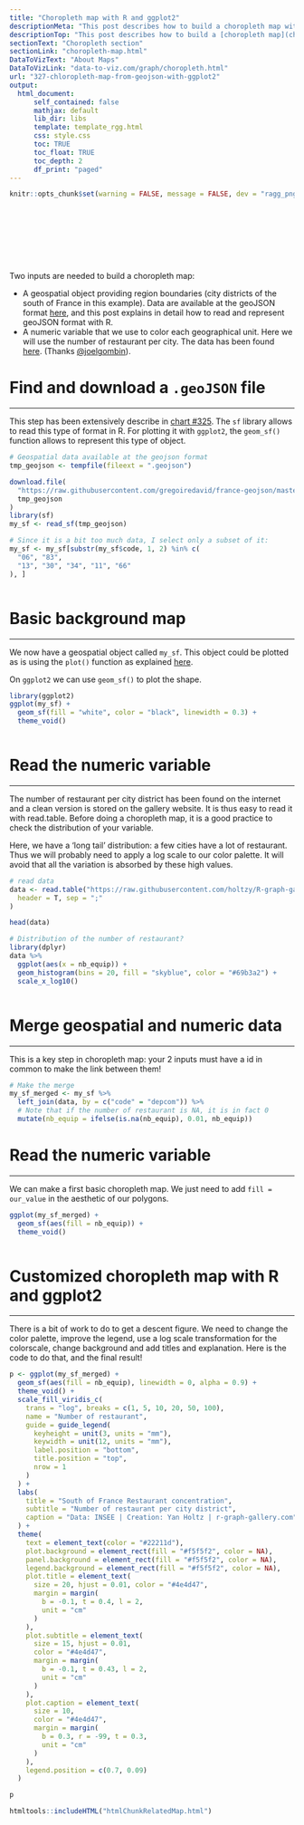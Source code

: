 ```yaml
---
title: "Choropleth map with R and ggplot2"
descriptionMeta: "This post describes how to build a choropleth map with R and the ggplot2 package. It shows how to load geospatial data in R, merge region features and build the map. Reproducible code is provided."
descriptionTop: "This post describes how to build a [choropleth map](choropleth-map.html) with `R` and the `ggplot2` package. It shows how to load geospatial data in R, merge region features and build the map. Reproducible code is provided."
sectionText: "Choropleth section"
sectionLink: "choropleth-map.html"
DataToVizText: "About Maps"
DataToVizLink: "data-to-viz.com/graph/choropleth.html"
url: "327-chloropleth-map-from-geojson-with-ggplot2"
output:
  html_document:
      self_contained: false
      mathjax: default
      lib_dir: libs
      template: template_rgg.html
      css: style.css
      toc: TRUE
      toc_float: TRUE
      toc_depth: 2
      df_print: "paged"
---
```



```r
knitr::opts_chunk$set(warning = FALSE, message = FALSE, dev = "ragg_png", dpi = 300)
```

<div class="container" style="padding-top: 100px">






Two inputs are needed to build a choropleth map:

- A geospatial object providing region boundaries (city districts of the south of France in this example). Data are available at the geoJSON format [here](https://github.com/gregoiredavid/france-geojson), and this post explains in detail how to read and represent geoJSON format with R.
- A numeric variable that we use to color each geographical unit. Here we will use the number of restaurant per city. The data has been found [here](https://www.insee.fr/fr/accueil). (Thanks [@joelgombin](https://twitter.com/joelgombin)).









# Find and download a `.geoJSON` file
***


This step has been extensively describe in [chart #325](325-background-map-from-geojson-format-in-r/). The `sf` library allows to read this type of format in R. For plotting it with `ggplot2`, the `geom_sf()` function allows to represent this type of object.

```r
# Geospatial data available at the geojson format
tmp_geojson <- tempfile(fileext = ".geojson")

download.file(
  "https://raw.githubusercontent.com/gregoiredavid/france-geojson/master/communes.geojson",
  tmp_geojson
)
library(sf)
my_sf <- read_sf(tmp_geojson)

# Since it is a bit too much data, I select only a subset of it:
my_sf <- my_sf[substr(my_sf$code, 1, 2) %in% c(
  "06", "83",
  "13", "30", "34", "11", "66"
), ]
```


```r
```











# Basic background map
***

<div class = "row">

<div class = "col-md-6  col-sm-12 align-self-center">

We now have a geospatial object called `my_sf`. This object could be plotted as is using the `plot()` function as explained [here](choropleth-map-in-r.html).

On `ggplot2` we can use `geom_sf()` to plot the shape.

</div>


<div class = "col-md-6  col-sm-12">

```r
library(ggplot2)
ggplot(my_sf) +
  geom_sf(fill = "white", color = "black", linewidth = 0.3) +
  theme_void()
```

</div>
</div>

```r
```













# Read the numeric variable
***

<div class = "row">

<div class = "col-md-6  col-sm-12 align-self-center">

The number of restaurant per city district has been found on the internet and a clean version is stored on the gallery website. It is thus easy to read it with read.table. Before doing a choropleth map, it is a good practice to check the distribution of your variable.

Here, we have a ‘long tail’ distribution: a few cities have a lot of restaurant. Thus we will probably need to apply a log scale to our color palette. It will avoid that all the variation is absorbed by these high values.

</div>


<div class = "col-md-6  col-sm-12">

```r
# read data
data <- read.table("https://raw.githubusercontent.com/holtzy/R-graph-gallery/master/DATA/data_on_french_states.csv",
  header = T, sep = ";"
)

head(data)

# Distribution of the number of restaurant?
library(dplyr)
data %>%
  ggplot(aes(x = nb_equip)) +
  geom_histogram(bins = 20, fill = "skyblue", color = "#69b3a2") +
  scale_x_log10()
```

</div>
</div>

```r
```













# Merge geospatial and numeric data
***

This is a key step in choropleth map: your 2 inputs must have a id in common to make the link between them!


```r
# Make the merge
my_sf_merged <- my_sf %>%
  left_join(data, by = c("code" = "depcom")) %>%
  # Note that if the number of restaurant is NA, it is in fact 0
  mutate(nb_equip = ifelse(is.na(nb_equip), 0.01, nb_equip))
```











# Read the numeric variable
***

<div class = "row">

<div class = "col-md-6  col-sm-12 align-self-center">

We can make a first basic choropleth map. We just need to add `fill = our_value` in the aesthetic of our polygons.

</div>


<div class = "col-md-6  col-sm-12">

```r
ggplot(my_sf_merged) +
  geom_sf(aes(fill = nb_equip)) +
  theme_void()
```

</div>
</div>

```r
```











# Customized choropleth map with R and ggplot2
***

There is a bit of work to do to get a descent figure. We need to change the color palette, improve the legend, use a log scale transformation for the colorscale, change background and add titles and explanation. Here is the code to do that, and the final result!


```r
p <- ggplot(my_sf_merged) +
  geom_sf(aes(fill = nb_equip), linewidth = 0, alpha = 0.9) +
  theme_void() +
  scale_fill_viridis_c(
    trans = "log", breaks = c(1, 5, 10, 20, 50, 100),
    name = "Number of restaurant",
    guide = guide_legend(
      keyheight = unit(3, units = "mm"),
      keywidth = unit(12, units = "mm"),
      label.position = "bottom",
      title.position = "top",
      nrow = 1
    )
  ) +
  labs(
    title = "South of France Restaurant concentration",
    subtitle = "Number of restaurant per city district",
    caption = "Data: INSEE | Creation: Yan Holtz | r-graph-gallery.com"
  ) +
  theme(
    text = element_text(color = "#22211d"),
    plot.background = element_rect(fill = "#f5f5f2", color = NA),
    panel.background = element_rect(fill = "#f5f5f2", color = NA),
    legend.background = element_rect(fill = "#f5f5f2", color = NA),
    plot.title = element_text(
      size = 20, hjust = 0.01, color = "#4e4d47",
      margin = margin(
        b = -0.1, t = 0.4, l = 2,
        unit = "cm"
      )
    ),
    plot.subtitle = element_text(
      size = 15, hjust = 0.01,
      color = "#4e4d47",
      margin = margin(
        b = -0.1, t = 0.43, l = 2,
        unit = "cm"
      )
    ),
    plot.caption = element_text(
      size = 10,
      color = "#4e4d47",
      margin = margin(
        b = 0.3, r = -99, t = 0.3,
        unit = "cm"
      )
    ),
    legend.position = c(0.7, 0.09)
  )

p
```















<!-- Close container -->
</div>




```r
htmltools::includeHTML("htmlChunkRelatedMap.html")
```
